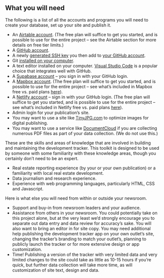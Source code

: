 
## What you will need

The following is a list of all the accounts and programs you will need to create your database, set up your site and publish it.

- An [Airtable account](https://airtable.com/signup). (The free plan will suffice to get you started, and is possible to use for the entire project – see the Airtable section for more details on free tier limits.)
- A [GitHub account](https://github.com/signup).
- A newly [generated SSH key](https://docs.github.com/en/authentication/connecting-to-github-with-ssh/generating-a-new-ssh-key-and-adding-it-to-the-ssh-agent) you then add to [your GitHub account](https://help.github.com/articles/adding-a-new-ssh-key-to-your-github-account).
- Git [installed on your computer](https://github.com/git-guides/install-git).
- A text editor installed on your computer. [Visual Studio Code](https://code.visualstudio.com/) is a popular choice that integrates well with GitHub.
- A [Supabase account](https://app.supabase.io/) – you sign in with your GitHub login.
- A [Mapbox account](https://account.mapbox.com/auth/signup/). (The free plan will suffice to get you started, and is possible to use for the entire project – see what’s included in Mapbox free vs. paid plans [here](https://www.mapbox.com/pricing)).
- A [Netlify account](https://app.netlify.com/?_ga=2.114775815.1852513007.1647209877-1609351552.1647209877) – sign in with your GitHub login. (The free plan will suffice to get you started, and is possible to use for the entire project – see what’s included in Netlify free vs. paid plans [here](https://www.netlify.com/pricing/)).
- Admin login for your publication’s site.
- You may want to use a site like [TinyJPG.com](https://tinyjpg.com/) to optimize images for digital publishing.
- You may want to use a service like [DocumentCloud](https://www.documentcloud.org/home) if you are collecting numerous PDF files as part of your data collection. (We do not use this.)

These are the skills and areas of knowledge that are involved in building and maintaining the development tracker. This toolkit is designed to be used by someone with some familiarity with these knowledge areas, though you certainly don’t need to be an expert.

- Real estate reporting experience (by your or your own publication) or a familiarity with local real estate development.
- Data journalism and research experience.
- Experience with web programming languages, particularly HTML, CSS and Javascript.

Here is what else you will need from within or outside your newsroom.

- Support and buy-in from newsroom leaders and your audience.
- Assistance from others in your newsroom. You could potentially take on this project alone, but at the very least we’d strongly encourage you to separate out data entry and data review for accuracy’s sake. You will also want to bring an editor in for site copy. You may need additional help publishing the development tracker app on your own outlet’s site, changing the tracker’s branding to match your outlet’s, planning to publicly launch the tracker or for more extensive design or app customization.
- Time! Publishing a version of the tracker with very limited data and very limited changes to the site could take as little as 10-15 hours if you’re quick, but further data collection will take more time, as will customization of site text, design and data.

<TableOfContents index={2} />
